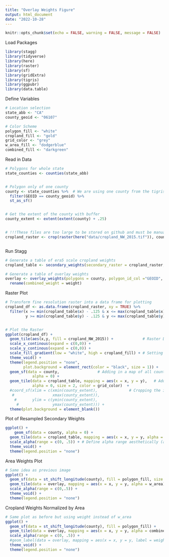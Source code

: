 ```yaml
---
title: "Overlay Weights Figure"
output: html_document
date: "2022-10-28"
---
```


```r
knitr::opts_chunk$set(echo = FALSE, warning = FALSE, message = FALSE)
```

Load Packages
```r
library(stagg)
library(tidyverse)
library(here)
library(raster)
library(sf)
library(gridExtra)
library(tigris)
library(ggpubr)
library(data.table)
```


Define Variables
```r
# Location selection
state_abb <- "CA"
county_geoid <- "06107"

# Color Scheme
polygon_fill <- "white"
cropland_fill <- "gold"
grid_color <- "grey"
w_area_fill <- "dodgerblue"
combined_fill <- "darkgreen"
```


Read in Data
```r
# Polygons for whole state
state_counties <- counties(state_abb)


# Polygon only of one county
county <- state_counties %>%  # We are using one county from the tigris package
  filter(GEOID == county_geoid) %>% 
  st_as_sf()


# Get the extent of the county with buffer
county_extent <- extent(extent(county) + .25)


# !!!These files are too large to be stored on github and must be manually copied to your directory's data folder!!!
cropland_raster <- crop(raster(here("data/cropland_NW_2015.tif")), county_extent) # Cropland to use as secondary weights



```


Run Stagg
```r
# Generate a table of era5 scale cropland weights
cropland_table <- secondary_weights(secondary_raster = cropland_raster, extent = county_extent) 

# Generate a table of overlay weights
overlay <- overlay_weights(polygons = county, polygon_id_col ="GEOID", secondary_weights = cropland_table) %>% 
  rename(combined_weight = weight)
```

Raster Plot
```r
# Transform fine resolution raster into a data frame for plotting
cropland_df <- as.data.frame(cropland_raster, xy = TRUE) %>% 
  filter(x >= min(cropland_table$x) - .125 & x <= max(cropland_table$x) + .125,
         y >= min(cropland_table$y) - .125 & y <= max(cropland_table$y) + .125) # Making the raster fit the grid


# Plot the Raster
ggplot(cropland_df) +
  geom_tile(aes(x,y, fill = cropland_NW_2015)) +             # Raster Data
  scale_x_continous(expand = c(0,0)) +
  scale_y_continous(expand = c(0,0)) +
  scale_fill_gradient(low = "white", high = cropland_fill) + # Setting color scale
  theme_void() +                                             
  theme(legend.position = "none",
        plot.background = element_rect(color = "black", size = 1)) +
  geom_sf(data = county,                 # Adding in a map of all counties for location context
            alpha = 0) +
  geom_tile(data = cropland_table, mapping = aes(x = x, y = y),   # Adding grid over the top to contextualize the image
            alpha = 0, size = 2, color = grid_color)  +      
  #coord_sf(xlim = c(xmin(county_extent),              # Cropping the image to raster
   #                 xmax(county_extent)),
    #       ylim = c(ymin(county_extent), 
     #               ymax(county_extent))) +
  theme(plot.background = element_blank())

```

Plot of Resampled Secondary Weights
```r
ggplot() +
    geom_sf(data = county, alpha = 0) +
  geom_tile(data = cropland_table, mapping = aes(x = x, y = y, alpha = weight), fill = cropland_fill, size = 2, color = grid_color) +
  scale_alpha(range = c(0, .5)) + # Define alpha range aesthetically (alphas corresponding to weights would all look empty)
  theme_void() +
  theme(legend.position = "none") 
```

Area Weights Plot
```r
# Same idea as previous image
ggplot() +
  geom_sf(data = st_shift_longitude(county), fill = polygon_fill, size = 1) +
  geom_tile(data = overlay, mapping = aes(x = x, y = y, alpha = w_area), fill = w_area_fill, size = 2, color = grid_color) +
  scale_alpha(range = c(0,.5)) +
  theme_void() +
  theme(legend.position = "none")
```

Cropland Weights Normalized by Area
```r
# Same plot as before but using weight instead of w_area
ggplot() +
  geom_sf(data = st_shift_longitude(county), fill = polygon_fill) +
  geom_tile(data = overlay, mapping = aes(x = x, y = y, alpha = combined_weight), fill = combined_fill, size = 2, color = grid_color) +
  scale_alpha(range = c(0, .5)) +
  #geom_label(data = overlay, mapping = aes(x = x, y = y, label = weight)) +
  theme_void() +
  theme(legend.position = "none") 
```

